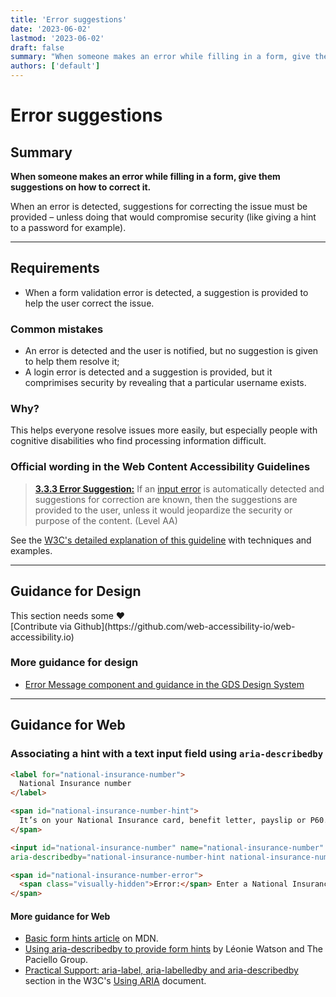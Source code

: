 ```yaml
---
title: 'Error suggestions'
date: '2023-06-02'
lastmod: '2023-06-02'
draft: false
summary: "When someone makes an error while filling in a form, give them suggestions on how to correct it."
authors: ['default']
---
```


# Error suggestions

## Summary

**When someone makes an error while filling in a form, give them suggestions on how to correct it.**

When an error is detected, suggestions for correcting the issue must be provided – unless doing that would compromise security (like giving a hint to a password for example).

---

## Requirements

* When a form validation error is detected, a suggestion is provided to help the user correct the issue.

### Common mistakes

* An error is detected and the user is notified, but no suggestion is given to help them resolve it;
* A login error is detected and a suggestion is provided, but it comprimises security by revealing that a particular username exists.

### Why?

This helps everyone resolve issues more easily, but especially people with cognitive disabilities who find processing information difficult.

### Official wording in the Web Content Accessibility Guidelines

> [**3.3.3 Error Suggestion:**](https://www.w3.org/TR/UNDERSTANDING-WCAG20/minimize-error-suggestions.html) If an [input error](https://www.w3.org/TR/UNDERSTANDING-WCAG20/minimize-error-suggestions.html#input-errordef) is automatically detected and suggestions for correction are known, then the suggestions are provided to the user, unless it would jeopardize the security or purpose of the content. (Level AA)

See the [W3C's detailed explanation of this guideline](https://www.w3.org/TR/UNDERSTANDING-WCAG20/minimize-error-suggestions.html) with techniques and examples.

---

## Guidance for Design

<Callout type="warning">
This section needs some <span role="img" aria-label="love emoji">❤️</span><br/>[Contribute via Github](https://github.com/web-accessibility-io/web-accessibility.io)
</Callout>

### More guidance for design

* [Error Message component and guidance in the GDS Design System](https://design-system.service.gov.uk/components/error-message/)

---

## Guidance for Web

### Associating a hint with a text input field using `aria-describedby`

```html
<label for="national-insurance-number">
  National Insurance number
</label>

<span id="national-insurance-number-hint">
  It’s on your National Insurance card, benefit letter, payslip or P60. For example, ‘QQ 12 34 56 C’.
</span>

<input id="national-insurance-number" name="national-insurance-number" type="text"
aria-describedby="national-insurance-number-hint national-insurance-number-error">

<span id="national-insurance-number-error">
  <span class="visually-hidden">Error:</span> Enter a National Insurance number in the correct format
</span>
```

#### More guidance for Web

* [Basic form hints article](https://developer.mozilla.org/en-US/docs/Web/Accessibility/ARIA/forms/Basic_form_hints) on MDN.
* [Using aria-describedby to provide form hints](https://www.paciellogroup.com/blog/2014/12/using-aria-describedby-to-provide-helpful-form-hints/) by Léonie Watson and The Paciello Group.
* [Practical Support: aria-label, aria-labelledby and aria-describedby](https://www.w3.org/TR/using-aria/#practical-support-aria-label-aria-labelledby-and-aria-describedby) section in the W3C's [Using ARIA](https://www.w3.org/TR/using-aria/) document.
